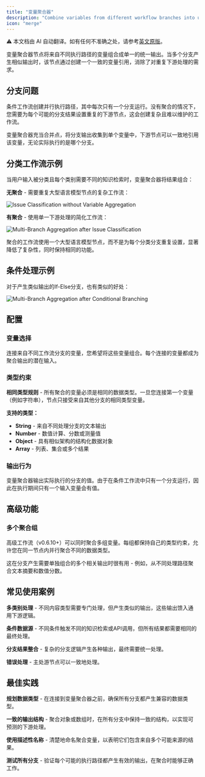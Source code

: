 ```yaml
---
title: "变量聚合器"
description: "Combine variables from different workflow branches into unified outputs"
icon: "merge"
---
```


<Note> ⚠️ 本文档由 AI 自动翻译。如有任何不准确之处，请参考[英文原版](/en/documentation/pages/nodes/variable-aggregator)。</Note>


变量聚合器节点将来自不同执行路径的变量组合成单一的统一输出。当多个分支产生相似输出时，该节点通过创建一个一致的变量引用，消除了对重复下游处理的需求。

## 分支问题

条件工作流创建并行执行路径，其中每次只有一个分支运行。没有聚合的情况下，您需要为每个可能的分支结果设置重复的下游节点，这会创建复杂且难以维护的工作流。

变量聚合器充当合并点，将分支输出收集到单个变量中，下游节点可以一致地引用该变量，无论实际执行的是哪个分支。

## 分类工作流示例

当用户输入被分类且每个类别需要不同的知识检索时，变量聚合器将结果组合：

**无聚合** - 需要重复大型语言模型节点的复杂工作流：

<Frame caption="没有变量聚合的复杂工作流">
  <img src="https://assets-docs.dify.ai/dify-enterprise-mintlify/en/guides/workflow/node/7a7c91663c3799ce9d056b013d5df29c.png" alt="Issue Classification without Variable Aggregation" />
</Frame>

**有聚合** - 使用单一下游处理的简化工作流：

<Frame caption="使用变量聚合的简化工作流">
  <img src="https://assets-docs.dify.ai/dify-enterprise-mintlify/en/guides/workflow/node/2b1694936fdab4843f5edc3f2fd1e79a.png" alt="Multi-Branch Aggregation after Issue Classification" />
</Frame>

聚合的工作流使用一个大型语言模型节点，而不是为每个分类分支重复设置，显著降低了复杂性，同时保持相同的功能。

## 条件处理示例

对于产生类似输出的If-Else分支，也有类似的好处：

<Frame caption="条件分支后的变量聚合">
  <img src="https://assets-docs.dify.ai/dify-enterprise-mintlify/en/guides/workflow/node/ff0e5774a3eccc8a04c310ab9bae25e7.png" alt="Multi-Branch Aggregation after Conditional Branching" />
</Frame>

## 配置

### 变量选择

连接来自不同工作流分支的变量，您希望将这些变量组合。每个连接的变量都成为聚合输出的潜在输入。

### 类型约束

**相同类型规则** - 所有聚合的变量必须是相同的数据类型。一旦您连接第一个变量（例如字符串），节点只接受来自其他分支的相同类型变量。

**支持的类型：**
- **String** - 来自不同处理分支的文本输出
- **Number** - 数值计算、分数或测量值
- **Object** - 具有相似架构的结构化数据对象
- **Array** - 列表、集合或多个结果

### 输出行为

变量聚合器输出实际执行的分支的值。由于在条件工作流中只有一个分支运行，因此在执行期间只有一个输入变量会有值。

## 高级功能

### 多个聚合组

高级工作流（v0.6.10+）可以同时聚合多组变量。每组都保持自己的类型约束，允许您在同一节点内并行聚合不同的数据类型。

这在分支产生需要单独组合的多个相关输出时很有用 - 例如，从不同处理路径聚合文本摘要和数值分数。

## 常见使用案例

**多类别处理** - 不同内容类型需要专门处理，但产生类似的输出，这些输出馈入通用下游逻辑。

**条件数据源** - 不同条件触发不同的知识检索或API调用，但所有结果都需要相同的最终处理。

**分支结果整合** - 复杂的分支逻辑产生各种输出，最终需要统一处理。

**错误处理** - 主处游节点可以一致地处理。

## 最佳实践

**规划数据类型** - 在连接到变量聚合器之前，确保所有分支都产生兼容的数据类型。

**一致的输出结构** - 聚合对象或数组时，在所有分支中保持一致的结构，以实现可预测的下游处理。

**使用描述性名称** - 清楚地命名聚合变量，以表明它们包含来自多个可能来源的结果。

**测试所有分支** - 验证每个可能的执行路径都产生有效的输出，在聚合时能够正确工作。